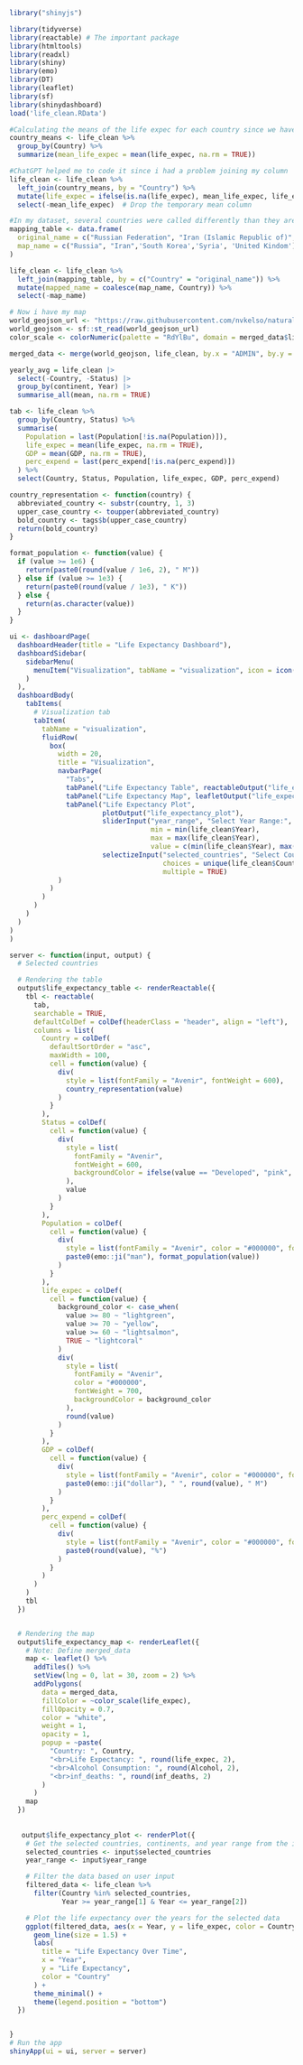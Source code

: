 ```r
library("shinyjs")
```


```r
library(tidyverse)
library(reactable) # The important package
library(htmltools)
library(readxl)
library(shiny)
library(emo)
library(DT)
library(leaflet)
library(sf)
library(shinydashboard)
load('life_clean.RData')
```
```r
#Calculating the means of the life expec for each country since we have info for 15 years and i want to show only 1 number on my map
country_means <- life_clean %>%
  group_by(Country) %>%
  summarize(mean_life_expec = mean(life_expec, na.rm = TRUE))
```


```r
#ChatGPT helped me to code it since i had a problem joining my column
life_clean <- life_clean %>%
  left_join(country_means, by = "Country") %>%
  mutate(life_expec = ifelse(is.na(life_expec), mean_life_expec, life_expec)) %>%
  select(-mean_life_expec)  # Drop the temporary mean column

```

```r
#In my dataset, several countries were called differently than they are called on the map that I downloaded from sf package, so I had to change their names manually
mapping_table <- data.frame(
  original_name = c("Russian Federation", "Iran (Islamic Republic of)",'Republic of Korea','Syrian Arab Republic', 'United Kingdom of Great Britain and Northern Ireland'),  # Add other country names as needed
  map_name = c("Russia", "Iran",'South Korea','Syria', 'United Kindom')  # Corresponding names in the GeoJSON map
)

```
```r
life_clean <- life_clean %>%
  left_join(mapping_table, by = c("Country" = "original_name")) %>%
  mutate(mapped_name = coalesce(map_name, Country)) %>%
  select(-map_name) 

```

```r
# Now i have my map
world_geojson_url <- "https://raw.githubusercontent.com/nvkelso/natural-earth-vector/master/geojson/ne_110m_admin_0_countries.geojson"
world_geojson <- sf::st_read(world_geojson_url)
color_scale <- colorNumeric(palette = "RdYlBu", domain = merged_data$life_expec)
```
```r
merged_data <- merge(world_geojson, life_clean, by.x = "ADMIN", by.y = "mapped_name", all.x = TRUE)
```


```r
yearly_avg = life_clean |>
  select(-Country, -Status) |>
  group_by(continent, Year) |>
  summarise_all(mean, na.rm = TRUE)
```


```r
tab <- life_clean %>%
  group_by(Country, Status) %>%
  summarise(
    Population = last(Population[!is.na(Population)]),
    life_expec = mean(life_expec, na.rm = TRUE),
    GDP = mean(GDP, na.rm = TRUE),
    perc_expend = last(perc_expend[!is.na(perc_expend)])  
  ) %>%
  select(Country, Status, Population, life_expec, GDP, perc_expend)

```
```r
country_representation <- function(country) {
  abbreviated_country <- substr(country, 1, 3)
  upper_case_country <- toupper(abbreviated_country)
  bold_country <- tags$b(upper_case_country)
  return(bold_country)
}


```




```r
format_population <- function(value) {
  if (value >= 1e6) {
    return(paste0(round(value / 1e6, 2), " M"))
  } else if (value >= 1e3) {
    return(paste0(round(value / 1e3), " K"))
  } else {
    return(as.character(value))
  }
}
```


```r
ui <- dashboardPage(
  dashboardHeader(title = "Life Expectancy Dashboard"),
  dashboardSidebar(
    sidebarMenu(
      menuItem("Visualization", tabName = "visualization", icon = icon("chart-bar"))
    )
  ),
  dashboardBody(
    tabItems(
      # Visualization tab
      tabItem(
        tabName = "visualization",
        fluidRow(
          box(
            width = 20,
            title = "Visualization",
            navbarPage(
              "Tabs",
              tabPanel("Life Expectancy Table", reactableOutput("life_expectancy_table")),
              tabPanel("Life Expectancy Map", leafletOutput("life_expectancy_map")),
              tabPanel("Life Expectancy Plot", 
                       plotOutput("life_expectancy_plot"),
                       sliderInput("year_range", "Select Year Range:",
                                   min = min(life_clean$Year),
                                   max = max(life_clean$Year),
                                   value = c(min(life_clean$Year), max(life_clean$Year))),
                       selectizeInput("selected_countries", "Select Countries:", 
                                      choices = unique(life_clean$Country),
                                      multiple = TRUE)
            )
          )
        )
      )
    )
  )
)
)

```


```r
server <- function(input, output) {
  # Selected countries

  # Rendering the table
  output$life_expectancy_table <- renderReactable({
    tbl <- reactable(
      tab,
      searchable = TRUE,
      defaultColDef = colDef(headerClass = "header", align = "left"),
      columns = list(
        Country = colDef(
          defaultSortOrder = "asc",
          maxWidth = 100,
          cell = function(value) {
            div(
              style = list(fontFamily = "Avenir", fontWeight = 600),
              country_representation(value)
            )
          }
        ),
        Status = colDef(
          cell = function(value) {
            div(
              style = list(
                fontFamily = "Avenir",
                fontWeight = 600,
                backgroundColor = ifelse(value == "Developed", "pink", "grey")
              ),
              value
            )
          }
        ),
        Population = colDef(
          cell = function(value) {
            div(
              style = list(fontFamily = "Avenir", color = "#000000", fontWeight = 700),
              paste0(emo::ji("man"), format_population(value))
            )
          }
        ),
        life_expec = colDef(
          cell = function(value) {
            background_color <- case_when(
              value >= 80 ~ "lightgreen",
              value >= 70 ~ "yellow",
              value >= 60 ~ "lightsalmon",
              TRUE ~ "lightcoral"
            )
            div(
              style = list(
                fontFamily = "Avenir",
                color = "#000000",
                fontWeight = 700,
                backgroundColor = background_color
              ),
              round(value)
            )
          }
        ),
        GDP = colDef(
          cell = function(value) {
            div(
              style = list(fontFamily = "Avenir", color = "#000000", fontWeight = 700),
              paste0(emo::ji("dollar"), " ", round(value), " M")
            )
          }
        ),
        perc_expend = colDef(
          cell = function(value) {
            div(
              style = list(fontFamily = "Avenir", color = "#000000", fontWeight = 700),
              paste0(round(value), "%")
            )
          }
        )
      )
    )
    tbl
  })


  # Rendering the map
  output$life_expectancy_map <- renderLeaflet({
    # Note: Define merged_data
    map <- leaflet() %>%
      addTiles() %>%
      setView(lng = 0, lat = 30, zoom = 2) %>%
      addPolygons(
        data = merged_data,
        fillColor = ~color_scale(life_expec),
        fillOpacity = 0.7,
        color = "white",
        weight = 1,
        opacity = 1,
        popup = ~paste(
          "Country: ", Country,
          "<br>Life Expectancy: ", round(life_expec, 2),
          "<br>Alcohol Consumption: ", round(Alcohol, 2),
          "<br>inf_deaths: ", round(inf_deaths, 2)
        )
      )
    map
  })
  
  
   output$life_expectancy_plot <- renderPlot({
    # Get the selected countries, continents, and year range from the input
    selected_countries <- input$selected_countries
    year_range <- input$year_range

    # Filter the data based on user input
    filtered_data <- life_clean %>%
      filter(Country %in% selected_countries,
             Year >= year_range[1] & Year <= year_range[2])

    # Plot the life expectancy over the years for the selected data
    ggplot(filtered_data, aes(x = Year, y = life_expec, color = Country)) +
      geom_line(size = 1.5) +
      labs(
        title = "Life Expectancy Over Time",
        x = "Year",
        y = "Life Expectancy",
        color = "Country"
      ) +
      theme_minimal() +
      theme(legend.position = "bottom")
  })


}
# Run the app
shinyApp(ui = ui, server = server)
```
